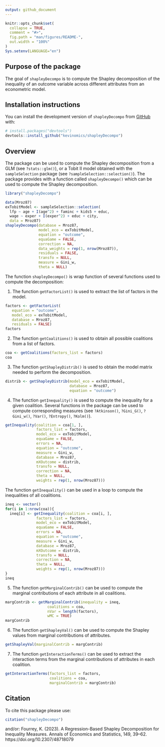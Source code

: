 ```yaml
---
output: github_document
---
```


<!-- README.md is generated from README.Rmd. Please edit that file -->

```r
knitr::opts_chunk$set(
  collapse = TRUE,
  comment = "#>",
  fig.path = "man/figures/README-",
  out.width = "100%"
)
Sys.setenv(LANGUAGE="en")
```

## Purpose of the package

The goal of `shapleyDecompo` is to compute the Shapley decomposition of the inequality of an outcome variable across different attributes from an econometric model.

## Installation instructions

You can install the development version of `shapleyDecompo` from [GitHub](https://github.com/kevinomics/shapleyDecompo) with:

``` r
# install.packages("devtools")
devtools::install_github("kevinomics/shapleyDecompo")
```

## Overview

The package can be used to compute the Shapley decomposition from a GLM (see `?stats::glm()`), or a Tobit II model obtained with the `sampleSelection` package (see `?sampleSelection::selection()`). The package provides with a function called `shapleyDecompo()` which can be used to compute the Shapley decomposition.

```r
library("shapleyDecompo")
```

```r
data(Mroz87)
exTobitModel <- sampleSelection::selection(
  lfp ~ age + I(age^2) + faminc + kids5 + educ,
  wage ~ exper + I(exper^2) + educ + city,
  data = Mroz87)
shapleyDecompo(database = Mroz87,
               model_eco = exTobitModel,
               equation = "outcome",
               equaGame = FALSE,
               correction = NA,
               data_weights = rep(1, nrow(Mroz87)),
               residuals = FALSE,
               transfo = NULL,
               measure = Gini_w,
               theta = NULL)
```

The function `shapleyDecompo()` is wrap function of several functions used to compute the decomposition:

1. The function `getFactorList()` is used to extract the list of factors in the model.
```r
factors <- getFactorList(
   equation = "outcome",
   model_eco = exTobitModel,
   database = Mroz87,
   residuals = FALSE)
factors
```

2. The function `getCoalitions()` is used to obtain all possible coalitions from a list of factors.
```r
coa <- getCoalitions(factors_list = factors)
coa
```

3. The function `getShapleyDistrib()` is used to obtain the model matrix needed to perform the decomposition.
```r
distrib <- getShapleyDistrib(model_eco = exTobitModel,
                             database = Mroz87,
                             equation = "outcome")
```

4. The function `getInequality()` is used to compute the inequality for a given coalition.  Several functions in the package can be used to compute corresponding measures (see `?Atkinson()`, `?Gini_G()`, `?Gini_w()`, `?Var()`, `?Entropy()`, `?Kolm()`).
```r
getInequality(coalition = coa[1, ],
              factors_list = factors,
              model_eco = exTobitModel,
              equaGame = FALSE,
              errors = NA,
              equation = "outcome",
              measure = Gini_w,
              database = Mroz87,
              mXOutcome = distrib,
              transfo = NULL,
              correction = NA,
              theta = NULL,
              weights = rep(1, nrow(Mroz87)))
```
The function `getInequality()` can be used in a loop to compute the inequalities of all coalitions.

```r
ineq <- vector()
for(i in 1:nrow(coa)){
  ineq[i] <- getInequality(coalition = coa[i, ],
              factors_list = factors,
              model_eco = exTobitModel,
              equaGame = FALSE,
              errors = NA,
              equation = "outcome",
              measure = Gini_w,
              database = Mroz87,
              mXOutcome = distrib,
              transfo = NULL,
              correction = NA,
              theta = NULL,
              weights = rep(1, nrow(Mroz87)))
}
ineq
```
5. The function `getMarginalContrib()` can be used to compute the marginal contributions of each attribute in all coalitions.

```r
margContrib <- getMarginalContrib(inequality = ineq,
                   coalitions = coa,
                   nVar = length(factors),
                   wMC = TRUE)
margContrib
```
6. The function `getShapleyVal()` can be used to compute the Shapley values from marginal contributions of attributes.
```r
getShapleyVal(marginalContrib = margContrib)
```
7. The function `getInteractionTerms()` can be used to extract the interaction terms from the marginal contributions of attributes in each coalition.
```r
getInteractionTerms(factors_list = factors,
                    coalitions = coa,
                    marginalContrib = margContrib)
```


## Citation

To cite this package please use: 

```r
citation("shapleyDecompo") 
```

and/or: Fourrey, K. (2023). A Regression-Based Shapley Decomposition for Inequality Measures. Annals of Economics and Statistics, 149, 39–62. https://doi.org/10.2307/48718079
